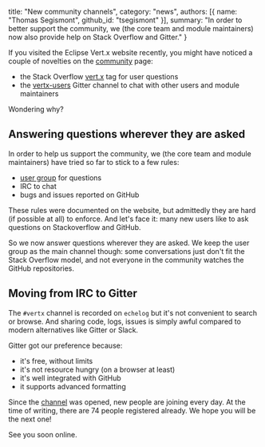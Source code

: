   title: "New community channels",
  category: "news",
  authors: [{
    name: "Thomas Segismont",
    github_id: "tsegismont"
  }],
  summary: "In order to better support the community, we (the core team and module maintainers) now also provide help on Stack Overflow and Gitter."
}

If you visited the Eclipse Vert.x website recently, you might have noticed a couple of novelties on the [community](https://vertx.io/community) page:

- the Stack Overflow [vert.x](https://stackoverflow.com/questions/tagged/vert.x?sort=newest&pageSize=15) tag for user questions
- the [vertx-users](https://gitter.im/eclipse-vertx/vertx-users) Gitter channel to chat with other users and module maintainers

Wondering why?

## Answering questions wherever they are asked

In order to help us support the community, we (the core team and module maintainers) have tried so far to stick to a few rules:

- [user group](https://groups.google.com/forum/?fromgroups#!forum/vertx) for questions
- IRC to chat
- bugs and issues reported on GitHub

These rules were documented on the website, but admittedly they are hard (if possible at all) to enforce.
And let's face it: many new users like to ask questions on Stackoverflow and GitHub.

So we now answer questions wherever they are asked.
We keep the user group as the main channel though: some conversations just don't fit the Stack Overflow model, and not everyone in the community watches the GitHub repositories.

## Moving from IRC to Gitter

The `#vertx` channel is recorded on `echelog` but it's not convenient to search or browse.
And sharing code, logs, issues is simply awful compared to modern alternatives like Gitter or Slack.

Gitter got our preference because:

- it's free, without limits
- it's not resource hungry (on a browser at least)
- it's well integrated with GitHub
- it supports advanced formatting

Since the [channel](https://gitter.im/eclipse-vertx/vertx-users) was opened, new people are joining every day.
At the time of writing, there are 74 people registered already.
We hope you will be the next one!

See you soon online.
